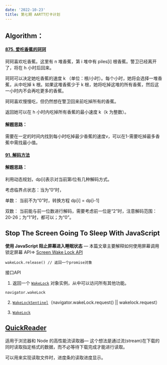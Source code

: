 ```yaml
---
date: '2022-10-23'
title: 第七期 AARTT打卡计划
---
```


## Algorithm：

#### [875. 爱吃香蕉的珂珂](https://leetcode.cn/problems/koko-eating-bananas/)

珂珂喜欢吃香蕉。这里有 n 堆香蕉，第 i 堆中有 piles[i] 根香蕉。警卫已经离开了，将在 h 小时后回来。

珂珂可以决定她吃香蕉的速度 k （单位：根/小时）。每个小时，她将会选择一堆香蕉，从中吃掉 k 根。如果这堆香蕉少于 k 根，她将吃掉这堆的所有香蕉，然后这一小时内不会再吃更多的香蕉。  

珂珂喜欢慢慢吃，但仍然想在警卫回来前吃掉所有的香蕉。

返回她可以在 h 小时内吃掉所有香蕉的最小速度 k（k 为整数）。

#### 解题思路：

需要在一定的时间内找到每小时吃掉最少香蕉的速度v，可以在1-需要吃掉最多香蕉中需找最小值。

#### [91. 解码方法](https://leetcode.cn/problems/decode-ways/)

#### 解题思路：

利用动态规划，dp[i]表示对当前第i位有几种解码方式。

考虑临界点状态：当为”0“时，

单数： 当前不为“0”时，转换方程 dp[i] = dp[i-1]

双数： 当前能与前一位数进行解码，需要考虑前一位是“2”时，注意解码范围：20-26；为“1”时，都可以；为“0”。

## Stop The Screen Going To Sleep With JavaScript

**使用 JavaScript 阻止屏幕进入睡眠状态** — 本篇文章主要解释如何使用屏幕调用锁定屏幕 API=> [Screen Wake Lock API](https://developer.mozilla.org/en-US/docs/Web/API/Screen_Wake_Lock_API)

```
wakeLock.release() // 返回一个promise对象
```

接口API

1. 返回一个 [`WakeLock`](https://developer.mozilla.org/en-US/docs/Web/API/WakeLock) 对象实例，从中可以访问所有其他功能。

```
navigator.wakeLock
```

2. [`WakeLockSentinel`](https://developer.mozilla.org/en-US/docs/Web/API/WakeLockSentinel)（navigator.wakeLock.request() || wakelock.request）

3. [`WakeLock`](https://developer.mozilla.org/en-US/docs/Web/API/WakeLock)

## [QuickReader](https://github.com/EtherDream/QuickReader)

适用于浏览器和 Node 的高性能流读取器— 这个想法是通过流(stream)在下载的同时读取指定格式的数据，而不必等待下载完成才能进行读取。

可以用来实现读取文件时，进度条的读取进度显示。
